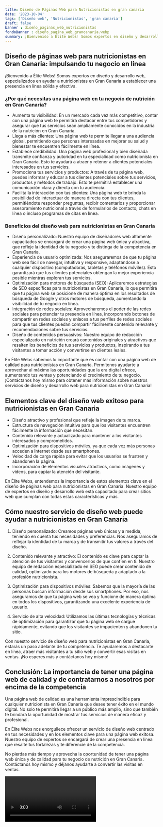 ```yaml
---
title: Diseño de Páginas Web para Nutricionistas en gran canaria
date: '2023-10-04'
tags: ['Diseño web', 'Nutricionistas', 'gran canaria']
draft: false
banner : diseño_paginas_web_nutricionistas
fondoBanner : diseño_pagina_web_grancanaria.webp
summary: ¡Bienvenido a Élite Webs! Somos expertos en diseño y desarrollo web, especializados en ayudar a nutricionistas en Gran Canaria a establecer una presencia en línea sólida y efectiva. 
---
```


## Diseño de páginas web para nutricionistas en Gran Canaria: impulsando tu negocio en línea

¡Bienvenido a Élite Webs! Somos expertos en diseño y desarrollo web, especializados en ayudar a nutricionistas en Gran Canaria a establecer una presencia en línea sólida y efectiva. 

### ¿Por qué necesitas una página web en tu negocio de nutrición en Gran Canaria?

- Aumenta tu visibilidad: En un mercado cada vez más competitivo, contar con una página web te permitirá destacar entre tus competidores y asegurar que tus servicios sean ampliamente conocidos en la industria de la nutrición en Gran Canaria.
- Llega a más clientes: Una página web te permite llegar a una audiencia global, permitiendo que personas interesadas en mejorar su salud y bienestar te encuentren fácilmente en línea.
- Establece credibilidad: Una página web profesional y bien diseñada transmite confianza y autoridad en tu especialidad como nutricionista en Gran Canaria. Esto te ayudará a atraer y retener a clientes potenciales interesados en tus servicios.
- Promociona tus servicios y productos: A través de tu página web, puedes informar y educar a tus clientes potenciales sobre tus servicios, productos y métodos de trabajo. Esto te permitirá establecer una comunicación clara y directa con tu audiencia.
- Facilita la interacción con tus clientes: Una página web te brinda la posibilidad de interactuar de manera directa con tus clientes, permitiéndote responder preguntas, recibir comentarios y proporcionar asesoramiento nutricional a través de formularios de contacto, chats en línea o incluso programas de citas en línea.

### Beneficios del diseño web para nutricionistas en Gran Canaria

- Diseño personalizado: Nuestro equipo de diseñadores web altamente capacitados se encargará de crear una página web única y atractiva, que refleje la identidad de tu negocio y te distinga de la competencia en Gran Canaria.
- Experiencia de usuario optimizada: Nos aseguraremos de que tu página web sea fácil de navegar, intuitiva y responsive, adaptándose a cualquier dispositivo (computadoras, tabletas y teléfonos móviles). Esto garantizará que tus clientes potenciales obtengan la mejor experiencia posible mientras exploran tus servicios.
- Optimización para motores de búsqueda (SEO): Aplicaremos estrategias de SEO específicas para nutricionistas en Gran Canaria, lo que permitirá que tu página web se posicione de manera óptima en los resultados de búsqueda de Google y otros motores de búsqueda, aumentando la visibilidad de tu negocio en línea.
- Integración de redes sociales: Aprovecharemos el poder de las redes sociales para potenciar tu presencia en línea, incorporando botones de compartir en redes sociales y enlaces a tus perfiles de redes sociales para que tus clientes puedan compartir fácilmente contenido relevante y recomendaciones sobre tus servicios.
- Diseño de contenidos persuasivos: Nuestro equipo de redacción especializado en nutrición creará contenidos originales y atractivos que resalten los beneficios de tus servicios y productos, inspirando a tus visitantes a tomar acción y convertirse en clientes leales.

En Élite Webs sabemos lo importante que es contar con una página web de calidad para nutricionistas en Gran Canaria. Permítenos ayudarte a aprovechar al máximo las oportunidades que la era digital ofrece, aumentando tus ventas y potenciando el crecimiento de tu negocio. ¡Contáctanos hoy mismo para obtener más información sobre nuestros servicios de diseño y desarrollo web para nutricionistas en Gran Canaria!

<GifSeo />

<Cta />

## Elementos clave del diseño web exitoso para nutricionistas en Gran Canaria

- Diseño atractivo y profesional que refleje la imagen de tu marca.
- Estructura de navegación intuitiva para que los visitantes encuentren fácilmente la información que necesitan.
- Contenido relevante y actualizado para mantener a los visitantes interesados y comprometidos.
- Optimización para dispositivos móviles, ya que cada vez más personas acceden a Internet desde sus smartphones.
- Velocidad de carga rápida para evitar que los usuarios se frustren y abandonen la página.
- Incorporación de elementos visuales atractivos, como imágenes y videos, para captar la atención del visitante.

En Élite Webs, entendemos la importancia de estos elementos clave en el diseño de páginas web para nutricionistas en Gran Canaria. Nuestro equipo de expertos en diseño y desarrollo web está capacitado para crear sitios web que cumplan con todas estas características y más.

## Cómo nuestro servicio de diseño web puede ayudar a nutricionistas en Gran Canaria

1. Diseño personalizado: Creamos páginas web únicas y a medida, teniendo en cuenta tus necesidades y preferencias. Nos aseguramos de reflejar la identidad de tu marca y de transmitir tus valores a través del diseño.

2. Contenido relevante y atractivo: El contenido es clave para captar la atención de tus visitantes y convencerlos de que confíen en ti. Nuestro equipo de redacción especializado en SEO puede crear contenido de calidad, optimizado para los motores de búsqueda y adaptado a la profesión nutricionista.

3. Optimización para dispositivos móviles: Sabemos que la mayoría de las personas buscan información desde sus smartphones. Por eso, nos aseguramos de que tu página web se vea y funcione de manera óptima en todos los dispositivos, garantizando una excelente experiencia de usuario.

4. Servicio de alta velocidad: Utilizamos las últimas tecnologías y técnicas de optimización para garantizar que tu página web se cargue rápidamente, evitando que los visitantes se impacienten y abandonen tu sitio.

Con nuestro servicio de diseño web para nutricionistas en Gran Canaria, estarás un paso adelante de tu competencia. Te ayudaremos a destacarte en línea, atraer más visitantes a tu sitio web y convertir esas visitas en ventas. ¡No esperes más y contáctanos hoy mismo!

## Conclusión: La importancia de tener una página web de calidad y de contratarnos a nosotros por encima de la competencia

Una página web de calidad es una herramienta imprescindible para cualquier nutricionista en Gran Canaria que desee tener éxito en el mundo digital. No solo te permitirá llegar a un público más amplio, sino que también te brindará la oportunidad de mostrar tus servicios de manera eficaz y profesional.

En Élite Webs nos enorgullece ofrecer un servicio de diseño web centrado en tus necesidades y en los elementos clave para una página web exitosa. Nuestro equipo de expertos se encargará de crear una presencia en línea que resalte tus fortalezas y te diferencie de la competencia.

No pierdas más tiempo y aprovecha la oportunidad de tener una página web única y de calidad para tu negocio de nutrición en Gran Canaria. Contáctanos hoy mismo y déjanos ayudarte a convertir las visitas en ventas.

<Video />

<CtaBot job='Nutricionistas' city='gran canaria'/>

<Gmaps query='gran canaria+españa+maps' />